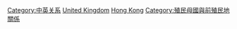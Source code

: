 [[Category:中英关系|Category:中英关系]]
[[Category:香港雙邊關係|United Kingdom]]
[[Category:英國雙邊關係|Hong Kong]]
[[Category:殖民母國與前殖民地關係|Category:殖民母國與前殖民地關係]]